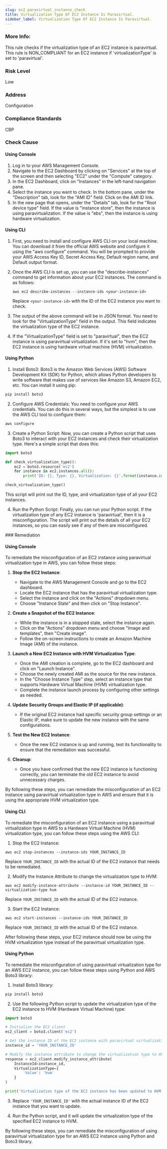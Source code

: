 ```yaml
---
slug: ec2_paravirtual_instance_check
title: Virtualization Type Of EC2 Instance Is Paravirtual. 
sidebar_label: Virtualization Type Of EC2 Instance Is Paravirtual. 
---
```


### More Info:

This rule checks if the virtualization type of an EC2 instance is paravirtual. This rule is NON_COMPLIANT for an EC2 instance if 'virtualizationType' is set to 'paravirtual'.

### Risk Level

Low

### Address

Configuration

### Compliance Standards

CBP



<Tabs><Tab title='Cause'>
### Check Cause

#### Using Console

1. Log in to your AWS Management Console.
2. Navigate to the EC2 Dashboard by clicking on "Services" at the top of the screen and then selecting "EC2" under the "Compute" category.
3. In the EC2 Dashboard, click on "Instances" in the left-hand navigation pane.
4. Select the instance you want to check. In the bottom pane, under the "Description" tab, look for the "AMI ID" field. Click on the AMI ID link.
5. In the new page that opens, under the "Details" tab, look for the "Root device type" field. If the value is "instance store", then the instance is using paravirtualization. If the value is "ebs", then the instance is using hardware virtualization.

#### Using CLI

1. First, you need to install and configure AWS CLI on your local machine. You can download it from the official AWS website and configure it using the "aws configure" command. You will be prompted to provide your AWS Access Key ID, Secret Access Key, Default region name, and Default output format.

2. Once the AWS CLI is set up, you can use the "describe-instances" command to get information about your EC2 instances. The command is as follows:

   ```
   aws ec2 describe-instances --instance-ids <your-instance-id>
   ```

   Replace `<your-instance-id>` with the ID of the EC2 instance you want to check.

3. The output of the above command will be in JSON format. You need to look for the "VirtualizationType" field in the output. This field indicates the virtualization type of the EC2 instance.

4. If the "VirtualizationType" field is set to "paravirtual", then the EC2 instance is using paravirtual virtualization. If it's set to "hvm", then the EC2 instance is using hardware virtual machine (HVM) virtualization.

#### Using Python

1. Install Boto3: Boto3 is the Amazon Web Services (AWS) Software Development Kit (SDK) for Python, which allows Python developers to write software that makes use of services like Amazon S3, Amazon EC2, etc. You can install it using pip:

```python
pip install boto3
```

2. Configure AWS Credentials: You need to configure your AWS credentials. You can do this in several ways, but the simplest is to use the AWS CLI tool to configure them:

```bash
aws configure
```

3. Create a Python Script: Now, you can create a Python script that uses Boto3 to interact with your EC2 instances and check their virtualization type. Here's a simple script that does this:

```python
import boto3

def check_virtualization_type():
    ec2 = boto3.resource('ec2')
    for instance in ec2.instances.all():
        print('ID: {}, Type: {}, Virtualization: {}'.format(instance.id, instance.instance_type, instance.virtualization_type))

check_virtualization_type()
```

This script will print out the ID, type, and virtualization type of all your EC2 instances.

4. Run the Python Script: Finally, you can run your Python script. If the virtualization type of any EC2 instance is 'paravirtual', then it is a misconfiguration. The script will print out the details of all your EC2 instances, so you can easily see if any of them are misconfigured.

</Tab>


<Tab title='Remediation'>
### Remediation

#### Using Console

To remediate the misconfiguration of an EC2 instance using paravirtual virtualization type in AWS, you can follow these steps:

1. **Stop the EC2 Instance**:
   - Navigate to the AWS Management Console and go to the EC2 dashboard.
   - Locate the EC2 instance that has the paravirtual virtualization type.
   - Select the instance and click on the "Actions" dropdown menu.
   - Choose "Instance State" and then click on "Stop Instance".

2. **Create a Snapshot of the EC2 Instance**:
   - While the instance is in a stopped state, select the instance again.
   - Click on the "Actions" dropdown menu and choose "Image and templates", then "Create image".
   - Follow the on-screen instructions to create an Amazon Machine Image (AMI) of the instance.

3. **Launch a New EC2 Instance with HVM Virtualization Type**:
   - Once the AMI creation is complete, go to the EC2 dashboard and click on "Launch Instance".
   - Choose the newly created AMI as the source for the new instance.
   - In the "Choose Instance Type" step, select an instance type that supports Hardware Virtual Machine (HVM) virtualization type.
   - Complete the instance launch process by configuring other settings as needed.

4. **Update Security Groups and Elastic IP (if applicable)**:
   - If the original EC2 instance had specific security group settings or an Elastic IP, make sure to update the new instance with the same configurations.

5. **Test the New EC2 Instance**:
   - Once the new EC2 instance is up and running, test its functionality to ensure that the remediation was successful.
   
6. **Cleanup**:
   - Once you have confirmed that the new EC2 instance is functioning correctly, you can terminate the old EC2 instance to avoid unnecessary charges.

By following these steps, you can remediate the misconfiguration of an EC2 instance using paravirtual virtualization type in AWS and ensure that it is using the appropriate HVM virtualization type.

#### Using CLI

To remediate the misconfiguration of an EC2 instance using a paravirtual virtualization type in AWS to a Hardware Virtual Machine (HVM) virtualization type, you can follow these steps using the AWS CLI:

1. Stop the EC2 Instance:
```
aws ec2 stop-instances --instance-ids YOUR_INSTANCE_ID
```
Replace `YOUR_INSTANCE_ID` with the actual ID of the EC2 instance that needs to be remediated.

2. Modify the Instance Attribute to change the virtualization type to HVM:
```
aws ec2 modify-instance-attribute --instance-id YOUR_INSTANCE_ID --virtualization-type hvm
```
Replace `YOUR_INSTANCE_ID` with the actual ID of the EC2 instance.

3. Start the EC2 Instance:
```
aws ec2 start-instances --instance-ids YOUR_INSTANCE_ID
```
Replace `YOUR_INSTANCE_ID` with the actual ID of the EC2 instance.

After following these steps, your EC2 instance should now be using the HVM virtualization type instead of the paravirtual virtualization type.

#### Using Python

To remediate the misconfiguration of using paravirtual virtualization type for an AWS EC2 instance, you can follow these steps using Python and AWS Boto3 library:

1. Install Boto3 library:
```bash
pip install boto3
```

2. Use the following Python script to update the virtualization type of the EC2 instance to HVM (Hardware Virtual Machine) type:
```python
import boto3

# Initialize the EC2 client
ec2_client = boto3.client('ec2')

# Get the instance ID of the EC2 instance with paravirtual virtualization type
instance_id = 'YOUR_INSTANCE_ID'

# Modify the instance attribute to change the virtualization type to HVM
response = ec2_client.modify_instance_attribute(
    InstanceId=instance_id,
    VirtualizationType={
        'Value': 'hvm'
    }
)

print('Virtualization type of the EC2 instance has been updated to HVM.')
```

3. Replace `'YOUR_INSTANCE_ID'` with the actual instance ID of the EC2 instance that you want to update.

4. Run the Python script, and it will update the virtualization type of the specified EC2 instance to HVM.

By following these steps, you can remediate the misconfiguration of using paravirtual virtualization type for an AWS EC2 instance using Python and Boto3 library.



</Tab>
</Tabs>